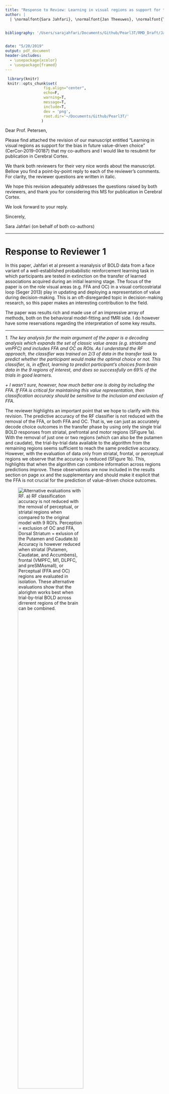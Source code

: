 ```yaml
---
title: "Response to Review: Learning in visual regions as support for the bias in future value-driven choice"
author: |
  | \normalfont{Sara Jahfari}, \normalfont{Jan Theeuwes}, \normalfont{Tomas Knapen}


bibliography: '/Users/sarajahfari/Documents/Github/Pearl3T/RMD_Draft/Jahfarieetal2019_Pearl3T.bib'


date: "5/20/2019"
output: pdf_document
header-includes:
  - \usepackage{xcolor}
  - \usepackage{framed}
---
```


```r
 library(knitr)
 knitr::opts_chunk$set(
                 fig.align="center",
                 echo=F,
                 warning=T,
                 message=T,
                 include=T,
                 dev = 'png',
                 root.dir='~/Documents/Github/Pearl3T/'
                )
```

Dear Prof. Petersen,

Please find attached the revision of our manuscript entitled "Learning in visual regions as support for the bias in future value-driven choice" (CerCor-2019-00187) that my co-authors and I would like to resubmit for publication in Cerebral Cortex. 

We thank both reviewers for their very nice words about the manuscript. Bellow you find a point-by-point reply to each of the reviewer’s comments. For clarity, the reviewer questions are written in italic.

We hope this revision adequately addresses the questions raised by both reviewers, and thank you for considering this MS for publication in Cerebral Cortex. 

We look forward to your reply.

Sincerely,

Sara Jahfari (on behalf of both co-authors)

***
# Response to Reviewer 1

In this paper, Jahfari et al present a reanalysis of BOLD data from a face variant of a well-established probabilistic reinforcement learning task in which participants are tested in extinction on the transfer of learned associations acquired during an initial learning stage. The focus of the paper is on the role visual areas (e.g. FFA and OC) in a visual corticostriatal loop (Seger 2013) play in updating and deploying a representation of value during decision-making. This is an oft-disregarded topic in decision-making research, so this paper makes an interesting contribution to the field.

The paper was results rich and made use of an impressive array of methods, both on the behavioral model-fitting and fMRI side. I do however have some reservations regarding the interpretation of some key results. 

***

*1.  The key analysis for the main argument of the paper is a decoding analysis which expands the set of classic value areas (e.g. striatum and vmPFC) and includes FFA and OC as ROIs. As I understand the RF approach, the classifier was trained on 2/3 of data in the transfer task to predict whether the participant would make the optimal choice or not. This classifier, is, in effect, learning to predict participant’s choices from brain data in the 9 regions of interest, and does so successfully on 69% of the trials in good learners.* 

  *+ I wasn’t sure, however, how much better one is doing by including the FFA. If FFA is critical for maintaining this value representation, then classification accuracy should be sensitive to the inclusion and exclusion of FFA.* 
  
The reviewer highlights an important point that we hope to clarify with this revision. The predictive accuracy of the RF classifier is not reduced with the removal of the FFA, or both FFA and OC. That is, we can just as accurately decode choice outcomes in the transfer phase by using only the single trial BOLD responses from striatal, prefrontal and motor regions (SFigure 1a). With the removal of just one or two regions (which can also be the putamen and caudate), the trial-by-trial data available to the algorithm from the remaining regions seems sufficient to reach the same predictive accuracy. However, with the evaluation of data only from striatal, frontal, or perceptual regions we observe that the accuracy is reduced (SFigure 1b). This, highlights that when the algorithm can combine information across regions predictions improve. These observations are now included in the results section on page xx and the supplementary and should make it explicit that the FFA is not crucial for the prediction of value-driven choice outcomes. 
  
![**Alternative evaluations with RF**. **a**) RF classification accuracy is not reduced with the removal of perceptual, or striatal regions when compared to the original model with 9 ROI's. Perception = exclusion of OC and FFA, Dorsal Striatum = exlusion of the Putamen and Caudate.**b**) Accuracy is however reduced when striatal (Putamen, Caudatae, and Accumbens), frontal (VMPFC, M1, DLPFC, and preSMAsmall), or Perceptual (FFA and OC) regions are evaluated in isolation. These alternative evaluations show that the alorighm works best when trial-by-trial BOLD across dirrerent regions of the brain can be combined. \label{RFigure 1}](~/Documents/Github/Pearl3T/RMD_Draft/png/Q1_R2R.png){width=70%}
  
  Our evaluation of both visual and traditional regions in predicting transfer phase choices was motivated by observations in the learning phase. There we showed learning modulations of BOLD in both the FFA and OC by 1) $\Delta{Value}$ after the presentation of choice stimuli, and 2) RPE with feedback. In pursuit of understanding the purpose of these modulations in the future, we explored how these 'learning' visual regions would rank among more traditional regions - when the aim is to predict the outcome of a value-driven choice in the transfer phase. We suggest our findings to imply a supportive role for FFA in biasing the outcome of a value-driven choice because of 1) the observed BOLD modulations during learning, and 2) the high RF ranking of the FFA in transfer especially for good learners. Hence, in a task where participants pick the most valued face based on past learning, our combined results imply a supportive role for the FFA in highlighting valuable face features.

  *+ Relatedly, Fig 6d says nothing about how much more important these regions are than regions which should not be expected to contribute to choice decoding at all (e.g. auditory cortex) — including some kind of negative control region would strengthen the interpretation of the results.* 

Unfortunately, we could not evaluate or add auditory cortex to our RF model as a control because of dropout artifacts (near the ears). We previously only interpreted the ranking of the highest regions, and perceptual regions. To be more complete, we now better integrate the learning phase results with the RF ranking and additionally focus on providing an interpretation for the lowest (DLPFC) ranking region. Additionally, we now make it explicit that our interpretation of ranking is limited by not having a control region that is untied to decision-making or learning processes. 

The following was added to page xx, in the MS. 

\colorlet{shadecolor}{yellow!10} 

\begin{shaded}
The DLPFC ranked lowest for good learners during transfer, where it during the learning phase was not reliably modulated by either differential value or RPEs. With the evaluation of all participants however this RF ranking was higher. BOLD responses in the DLPFC associate with evidence ambiguity, evidence accumulation, and, the integration of perceptual information into choice evidence [e.g., @Bachetal2009; @Kahntetal2011; @Philiastidesetal2011]. Additionally, a recent study, focusing on how dimensions are reduced for selective attention in learning, reported a fronto-parietal network including the DLPFC when participants have not yet learned the reward relevant features [@Nivetal2015]. With less consistent learning the DLPFC up-ranking could result from more ambiguity [@Bachetal2009], the upholding of multiple stimulus features with the employment of a broad fronto-parietal network [@Nivetal2015], or a bigger dorsal striatum reliance on the DLPFC for inputs in support of the perceptual choice [@GoldShadlen2007; @Heekerenetal2008]. For good learners, top-down DLPFC inputs can be bypassed with differential value computations and directed selective attention to high value face features by the FFA - which connects directly to the striatum [@Jahfarietal2015; @Kravitzetal2013]. Future studies need to confirm our RF ranking observations with the evaluation of a control region that is indifferent to decision-making or learning, or, by using combined decision-making and learning theories to separate value from evidence accumulation [@Pedersenetal2017; @Fontanesietal2019].
\end{shaded}
***
*2.  The second comment concerns the neural interpretation of this decoding result. Given that the authors are analyzing data from a face task, this result seems consistent with the explanation that FFA is required to sustain attention to the task and disambiguate between perceptually similar faces. Would the authors expect FFA involvement in a task with the same reward structure, but with different visual stimuli? (e.g. Frank et al 2004), or one in which selective attention to other visual inputs may be required (c.f. Leong et al 2017)?*

We thank the reviewer for pointing us towards @Leongetal2017 paper. We have added the following section to the discussion in page xx in response to answer the reviewers questions above. 

\colorlet{shadecolor}{yellow!10} 
\begin{shaded}
In the learning phase both OC and the FFA were modulated more by values of the (to be) chosen stimulus when belief representations were stable and distinct - i.e., we only observed differential $Q$-value modulations for the most reliable and easy to learn AB pair. This together with the RPE modulations found in the same regions suggests an effect of value and learning on perceptual regions that is both specialized (FFA) and global (OC). This possibility however should be studied further with designs that can zoom in on specificity with the separation of different perceptual dimensions (e.g., think of houses vs faces). While our design, with only faces, precludes any direct claim on specificity our analysis of the transfer phase does show a differential role for the specialized FFA and the more low-level general OC in the evaluation of good vs all learners. Tasked with predicting the outcome of future value-driven choices the RF rankings show a specialized and prominent FFA role for good/efficient learners whereas OC was more important with the evaluation of all participants (where learning was more consistent or noisy across participants). Recent work on the interplay between learning and attention suggests a bi-directional relationship between learning and attention: we learn what to attend from feedback, and in turn, use selective attention to constrain learning towards relevant value dimensions [@Ruschetal2017; @Leongetal2017]. In our study, better learning helps a more refined identification of rewarding features in a face, which we interpret as a narrower focus of selective attention in the FFA during learning. When learning is more uncertain, the extraction of relevant features is less straightforward with attention being more spread to both specialized and global regions.'
\end{shaded}

***
*3.  Finally, were regions identified in the model-based analysis of the learning phase subsequently used as ROIs? Or were the same anatomical ROIs used for both the model-based and decoding analysis? It would be interesting, for instance, if the striatal areas identified as being modulated by value during the cue phase of learning (Fig. 4) are precisely the ones that, in concert with FFA, maintain a representation of value in the transfer phase. Or is the point simply to say that in value-based decisions, visual areas are modulated by the value of the chosen stimulus? (Fig. 4) If the latter, it might be helpful to compare with similar findings e.g. in Niv et al 2015.* 

We used the same anatomical ROIs for both the model-based (Figure 4\&5) and decoding analysis (Figure 6). In our approach, the use of the very same regions was essential to first explore *if* there is an interplay between learning and perception in a way that is comparable to traditional regions in the literature, to then proceed with the exploration of the *why*, or relevance, to future choices. 

In isolation, no single node in the brain can achieve the goal of deliberately initiating a value-driven or voluntary choice. Indeed, we found RF predictions to decline when striatal, frontal, or visual regions are evaluated in isolation. The RF evaluations in the transfer phase rank the two dorsal striatum regions that were sensitive to both differential value up-to a choice (Figure 4) and RPEs (Figure 5) as most important for the prediction of future value-driven choices. The high ranking of the FFA with established learning  implies a role for the FFA in supporting the striatum gate the most valued choice. This concurs with theories where learning narrows selective attention [@Nivetal2015; @Leongetal2017], our effective connectivity work showing the involvement of a direct-indirect fronto-basal ganglia network in value-driven choices [@Jahfarietal2018], and direct effective connectivity inputs from the FFA into the dorsal striatum during perceptual decisions about a face [@Jahfarietal2015]. 

Bellow, in response to reviewer 2 (question xx) we elaborate on how the anatomical regions were selected.

***

## Minor comments: 

*Figures 1 and 6 should be combined somehow, as Fig 1. is a visual aid for understanding the analysis that pertains to results reported in 6.* 

*over nadenken*

*Why not do 3-fold cross validation? I.e. train on 2/3 of the data, test on 1/3, and iterate? That would be more convincing in light of potential overfitting issues.* 

In random forests, there is no need for cross-validation or a separate test set to get an unbiased estimate of the test set error. It is estimated internally with the use of the training set by using the out-of-bag (OOB) samples. As with cross-validation, the classification error is computed using data that were not used for learning or tree construction (i.e., the OOB samples). In the MS, we now better explain this with the following in the method section:

\colorlet{shadecolor}{yellow!10} 
\begin{shaded}
To achieve controlled variation, each decision tree is trained on a random subset of the variables (i.e. regions of interest chosen), and a bootstrapped sample of data points (i.e. trials or rows of the matrix in Figure 2c). In the construction of each tree about 1/3 of all trials is left out - termed as the “out-of-bag” sample – and later
used to see how well each tree preforms on unseen data in the training set. Because in RF each tree is built from a different sample of the original data each observation is “out-of-bag” (OOB) for some of the trees. As such, each OOB sample is offered to all trees where the sample was not used for construction, and the average vote across those trees is taken as the classification outcome. The proportion of times that the classification outcome is not equal to the actual choice is averaged over all cases and represents the RF OOB error estimate. In other words, the generalized error for predictions is calculated by aggregating the prediction for every out-of-bag sample across all trees. In the results section, the OOB errors obtained from RF during training were highly matched with the classification accuracy seen for the validation set given only the 'good learners' (OOB=$30\%$, RF error validation set$=31\%$) or all participants (OOB$=33\%$, RF error validation set$=35\%$).

\end{shaded}


*The authors note that decoding only on data from “good” learners helps accuracy. This is not surprising. Participants who are more random, likely because they have not learned, would not be expected to maintain a value representation.* 

We agree with the reviewer. We reasoned that our RF predictions could have resulted from alternative patterns in BOLD such as the buildup of a motor response, the ease of perceptual distinction between faces, or other to us unknown patterns. The additional evaluations comparing 'good' to 'all' learners, as well as, the relationship between $\Delta{Value}$ and RF uncertainty were control checks. Our aim was to ensure that RF predictions are shaped by the consistency of past learning, and the representation of $\Delta{Value}$, before moving on to the evaluation of region importance. This is now better explained in the MS.  

*I would be curious to see a plot of the importance of FFA for decoding as a function of choicde difficulty, controlling for correctness — is it the case that for easy choices, participants have resolved the representation, and are thus engaging the FFA more?* 

We followed the reviewers suggestion and split the data into three separate sets based on $\Delta{Q}$. This created an easy choice set - with $\Delta$ Value between the two choice options being large given beliefs that participants held at the end of learning - a medium choice set (not evaluated), and a very difficult choice set where $\Delta$ Value was very small (e.g., a choice between A:C, or B:D). RF was run separately for the easy and hard set with balanced numbers of correct and incorrect choices, where we again set aside 1/3 of each set for validation. Because the trial-by-trial BOLD data is cut in three this evaluation included all participants.   

As plotted bellow, the pattern is opposite from what we would infer or was proposed by the reviewer. When $\Delta$ Value is big, RF predictions are best served by trial-by-trial BOLD from both the ventral and dorsal striatum, followed by M1, and the vmPFC. Here, regions involved with the processing of choice difficulty or conflict (preSMA), perception (OC and FFA), and evidence accumulation (DLPFC) rank last. Concurrently, with the evaluation of the most difficult choices - where participants decide between two very close in value positive (A or C) or negative (B or D) faces - we instead see processing of perceptual input and conflict to become far more important. When $\Delta$ Value is very small the caudate is followed by the FFA, OC, and preSMA in serving RF predictions. This suggests that when value differentiation is most difficult the specificity of past perceptual learning might serve the striatum by boosting the most rewarding face features.

We thank the reviewer for suggesting this additional analysis  (now included in the supplement), which helped us refine our interpretation in what role perceptual regions play in the RF predictions of future value-base decisions.


![**Random Forest performance and ranking split for easy and difficult choice trials **. **a**) Shows the classification or decoding accuracy (green) given the separate unseen validation sets for 'easy' value-driven choices where $\Delta$ Value is big (e.g., a choice between A and D, or C and B), or 'hard' choices whit small  $\Delta$ Value (e.g., a choice between A and C, or B and D). **b**) Plotted ranking of the ROIs in their contribution to the predictive accuracy of the RF model for easy, or hard choices (**c**). Because of the large reduction in trial for this split, the RF evaluation includes all participants (N=43). \label{RFigure 2}](~/Documents/Github/Pearl3T/RMD_Draft/png/RF_easyhard.png){width=70%}


*It’s unclear throughout what was predicted by the RF: after finally coming to the end I realized the classifier predicts whether the participant’s choice deviates from optimal or not, but the choice of words was somewhat confusing, and it seems simpler to just say, “we trained the classifier to predict the participant’s choice"*

Done.

The following add this to results section (287). 

\colorlet{shadecolor}{yellow!10} 
\begin{shaded}
The RF classifier was trained to predict the participant's choice, on each trial, given trial-by-trial BOLD estimates from striatal, prefrontal, and viusal regions. 
\end{shaded}


*The last para on page 16 should be unpacked a bit for an audience naive to RF classification. What is chance in Fig. 6d?* 

Besides providing insights into how BOLD responses in the transfer-phase contribute to predict value-driven choice outcomes (i.e., whether participants would choose the option with the highest value given past learning) the RF algorithm additionally outputs a hierarchy, thereby ranking the contribution of each region in the achieved classification accuracy. Figure 6d shows the ranking of all ROIs for good learners where the model had the highest predictive accuracy. First, regions in the dorsal striatum were most important, which aligned well with both the literature and the BOLD modulations we found by $\Delta$Value and RPE during the learning phase. These regions were next followed by the preSMA. Evaluation of this region during the learning phase showed no modulations by $\Delta$Value or RPE on BOLD ( supplementary Figure $1\&2$). Nevertheless, this region is typically associated with choice difficulty/conflict and might be essential in the resolve of a choice when value differences are small. Remarkably, the third region in this hierarchy was the FFA. In a task where participants pick the most valued face based on past learning, this ranking of the FFA just above the vmPFC and accumbens (ventral striatum) implies that the $\Delta$Value and RPE modulations of BOLD observed during learning could function to strengthen the recognition of valuable features. Note, however, that with the evaluation of all participants – including some who were less good in learning – the ranking of both the FFA and vmPFC was much lower (please see supplementary Figure 3b), which might be caused by more noise across the group in learning. We will return to this point in the discussion.

*Fig 6 caption has a typo: "Each tree is build" should be "each tree is built"*

Done.

***
***
# Response to Reviewer 2

I'd like to complement the authors on a very well written paper and well executed work. Understanding how perceptual and value processing interact during value-driven choice is a very timely topic.
I would like to see some additional data analysis using random forest procedure (RFP). 

***
*1.  In RFP, correlated features will show in a tree similar and lowered importance, compared to what their importance would be if the tree was built without correlated counterparts. Prior literature reported significant functional connectivity between FFA and striatal regions. Thus, I would expect that predictors used in the analyses do significantly correlate. Was it so in your data?* 

*[Analyzes] kijk naar de correlatie matrix single trial bold. [theorethisch, correlatie in RF en hoe het daarmee omgaat]*

```r
load('/Data/RF_data/forestDat_N43_Rev.Rdat')

Cbase=c(
     "Caudate40exc","Putamen40exc","Accumbens", 
     "FFA23","V1","VMPFC31thr","MotorBA4",
     "DLPFCposterior","preSMAsmall",'Q.diff')

http://www.sthda.com/english/wiki/visualize-correlation-matrix-using-correlogram


http://www.sthda.com/english/wiki/scatter-plot-matrices-r-base-graphs

```

We hebben inderdaad zelf ook in eerder studies laten zien dat er een relatie bestaat tussen het BOLD response van de FFA met de striatum. Met name voor dorsaal, en veel lager voor ventraal. 


*If it was, it might better to select features recursively, rather than all together.* 
  
kijk hier even naar: https://bmcbioinformatics.biomedcentral.com/articles/10.1186/1471-2105-8-25#Sec12
  
This will also allow contrasting prediction accuracy with and without visual regions. If you find that including visual regions significantly improves accuracy, it would strengthen your results (in my opinion).

[Analyzes] kijk naar model met en zonder visuele gebieden. Volgens mij maakt dit voor accuracy weinig uit. Leg uit waarom je approach wel goed vindt. Refereer ook naar R1 met het toevoegen van niet belangrijke gebieden.Laat misschien ook zien dat voor geen gebied single-trial BOLD correleert met delta value. Dus wat de classifier oppakt van de gecombineerde data is gerelateerd aan delta value en keuze uitkomst.

***
## Other suggestions are mostly cosmetic:

*on p.8 some abbriviations show up for the first time without being defined: PPA, LOC.* 

Defined. Thank you for pointing us to this.

* mark this yellow in revised MS*
parahippocampal place area (PPA)
lateral occipital complex (LOC)

*Please describe how you define masks for vmPFC, DLPFC, preSMA, and M1.*

* mark this yellow in revised MS*

\colorlet{shadecolor}{yellow!10} 
\begin{shaded}
The DLPFC template was obtained from an earlier study, linking especially the posterior part to action execution (Cieslik et al., 2013). The preSMA, vmPFC, and M1 mask were created from cortical atalases available in FSL. All ROI templates can be downloaded with the raw data.
\end{shaded}

*Emergent literature on the role of visual attention in a value-based choice suggests that the relation is bidirectional. It might be relevant to include this point in the introduction/discussion*

Following this suggestion from both reviewers this is now included in our discussion section. For the full text that was included we kindly point the reviewer to our response on point 2 from reviewer 1.  

*Greatly enjoyed reading about your work!*

We thank the reviewer for the encouraging review.

# References

